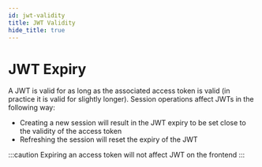 ```yaml
---
id: jwt-validity
title: JWT Validity
hide_title: true
---
```


<!-- COPY DOCS -->
<!-- ./session/common-customizations/sessions/with-jwt/jwt-validity.mdx -->

# JWT Expiry

A JWT is valid for as long as the associated access token is valid (in practice it is valid for slightly longer). Session operations affect JWTs in the following way:

- Creating a new session will result in the JWT expiry to be set close to the validity of the access token
- Refreshing the session will reset the expiry of the JWT

:::caution
Expiring an access token will not affect JWT on the frontend
:::